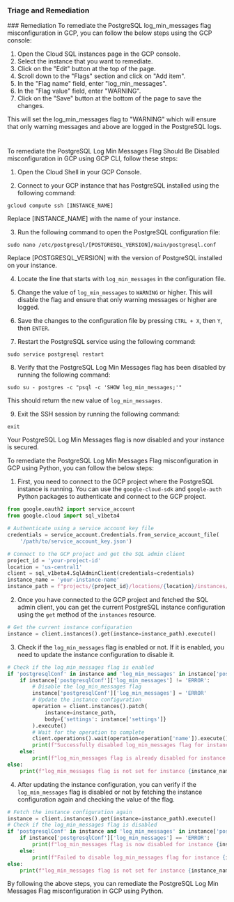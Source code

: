 
### Triage and Remediation
<Tabs>
<Tab title='Remediation'>
### Remediation

<AccordionGroup>
<Accordion title='Using Console' defaultOpen='true'>
To remediate the PostgreSQL log_min_messages flag misconfiguration in GCP, you can follow the below steps using the GCP console:

1. Open the Cloud SQL instances page in the GCP console.
2. Select the instance that you want to remediate.
3. Click on the "Edit" button at the top of the page.
4. Scroll down to the "Flags" section and click on "Add item".
5. In the "Flag name" field, enter "log_min_messages".
6. In the "Flag value" field, enter "WARNING".
7. Click on the "Save" button at the bottom of the page to save the changes.

This will set the log_min_messages flag to "WARNING" which will ensure that only warning messages and above are logged in the PostgreSQL logs.

#
</Accordion>

<Accordion title='Using CLI'>
To remediate the PostgreSQL Log Min Messages Flag Should Be Disabled misconfiguration in GCP using GCP CLI, follow these steps:

1. Open the Cloud Shell in your GCP Console.

2. Connect to your GCP instance that has PostgreSQL installed using the following command:
```
gcloud compute ssh [INSTANCE_NAME]
```
Replace [INSTANCE_NAME] with the name of your instance.

3. Run the following command to open the PostgreSQL configuration file:
```
sudo nano /etc/postgresql/[POSTGRESQL_VERSION]/main/postgresql.conf
```
Replace [POSTGRESQL_VERSION] with the version of PostgreSQL installed on your instance.

4. Locate the line that starts with `log_min_messages` in the configuration file.

5. Change the value of `log_min_messages` to `WARNING` or higher. This will disable the flag and ensure that only warning messages or higher are logged.

6. Save the changes to the configuration file by pressing `CTRL + X`, then `Y`, then `ENTER`.

7. Restart the PostgreSQL service using the following command:
```
sudo service postgresql restart
```

8. Verify that the PostgreSQL Log Min Messages flag has been disabled by running the following command:
```
sudo su - postgres -c "psql -c 'SHOW log_min_messages;'"
```
This should return the new value of `log_min_messages`.

9. Exit the SSH session by running the following command:
```
exit
```

Your PostgreSQL Log Min Messages flag is now disabled and your instance is secured.
</Accordion>

<Accordion title='Using Python'>
To remediate the PostgreSQL Log Min Messages Flag misconfiguration in GCP using Python, you can follow the below steps:

1. First, you need to connect to the GCP project where the PostgreSQL instance is running. You can use the `google-cloud-sdk` and `google-auth` Python packages to authenticate and connect to the GCP project. 

```python
from google.oauth2 import service_account
from google.cloud import sql_v1beta4

# Authenticate using a service account key file
credentials = service_account.Credentials.from_service_account_file(
    '/path/to/service_account_key.json')

# Connect to the GCP project and get the SQL admin client
project_id = 'your-project-id'
location = 'us-central1'
client = sql_v1beta4.SqlAdminClient(credentials=credentials)
instance_name = 'your-instance-name'
instance_path = f"projects/{project_id}/locations/{location}/instances/{instance_name}"
```

2. Once you have connected to the GCP project and fetched the SQL admin client, you can get the current PostgreSQL instance configuration using the `get` method of the `instances` resource.

```python
# Get the current instance configuration
instance = client.instances().get(instance=instance_path).execute()
```

3. Check if the `log_min_messages` flag is enabled or not. If it is enabled, you need to update the instance configuration to disable it. 

```python
# Check if the log_min_messages flag is enabled
if 'postgresqlConf' in instance and 'log_min_messages' in instance['postgresqlConf']:
    if instance['postgresqlConf']['log_min_messages'] != 'ERROR':
        # Disable the log_min_messages flag
        instance['postgresqlConf']['log_min_messages'] = 'ERROR'
        # Update the instance configuration
        operation = client.instances().patch(
            instance=instance_path,
            body={'settings': instance['settings']}
        ).execute()
        # Wait for the operation to complete
        client.operations().wait(operation=operation['name']).execute()
        print(f"Successfully disabled log_min_messages flag for instance {instance_name}")
    else:
        print(f"log_min_messages flag is already disabled for instance {instance_name}")
else:
    print(f"log_min_messages flag is not set for instance {instance_name}")
```

4. After updating the instance configuration, you can verify if the `log_min_messages` flag is disabled or not by fetching the instance configuration again and checking the value of the flag.

```python
# Fetch the instance configuration again
instance = client.instances().get(instance=instance_path).execute()
# Check if the log_min_messages flag is disabled
if 'postgresqlConf' in instance and 'log_min_messages' in instance['postgresqlConf']:
    if instance['postgresqlConf']['log_min_messages'] == 'ERROR':
        print(f"log_min_messages flag is now disabled for instance {instance_name}")
    else:
        print(f"Failed to disable log_min_messages flag for instance {instance_name}")
else:
    print(f"log_min_messages flag is not set for instance {instance_name}")
```

By following the above steps, you can remediate the PostgreSQL Log Min Messages Flag misconfiguration in GCP using Python.
</Accordion>

</AccordionGroup>
</Tab>
</Tabs>
